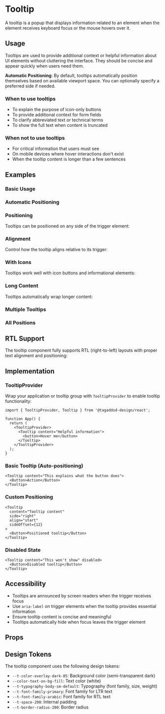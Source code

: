 
<Meta of={TooltipStories} />

# Tooltip

A tooltip is a popup that displays information related to an element when the element receives keyboard focus or the mouse hovers over it.

<Canvas of={TooltipStories.Default} />

## Usage

Tooltips are used to provide additional context or helpful information about UI elements without cluttering the interface. They should be concise and appear quickly when users need them.

**Automatic Positioning**: By default, tooltips automatically position themselves based on available viewport space. You can optionally specify a preferred side if needed.

### When to use tooltips

- To explain the purpose of icon-only buttons
- To provide additional context for form fields
- To clarify abbreviated text or technical terms
- To show the full text when content is truncated

### When not to use tooltips

- For critical information that users must see
- On mobile devices where hover interactions don't exist
- When the tooltip content is longer than a few sentences

## Examples

### Basic Usage

<Canvas of={TooltipStories.Default} />

### Automatic Positioning

<Canvas of={TooltipStories.AutoPositioning} />

### Positioning

Tooltips can be positioned on any side of the trigger element:

<Canvas of={TooltipStories.Top} />
<Canvas of={TooltipStories.Right} />
<Canvas of={TooltipStories.Bottom} />
<Canvas of={TooltipStories.Left} />

### Alignment

Control how the tooltip aligns relative to its trigger:

<Canvas of={TooltipStories.AlignStart} />
<Canvas of={TooltipStories.AlignCenter} />
<Canvas of={TooltipStories.AlignEnd} />

### With Icons

Tooltips work well with icon buttons and informational elements:

<Canvas of={TooltipStories.WithIcon} />
<Canvas of={TooltipStories.IconOnlyTrigger} />

### Long Content

Tooltips automatically wrap longer content:

<Canvas of={TooltipStories.LongContent} />

### Multiple Tooltips

<Canvas of={TooltipStories.MultipleTooltips} />

### All Positions

<Canvas of={TooltipStories.AllPositions} />

## RTL Support

The tooltip component fully supports RTL (right-to-left) layouts with proper text alignment and positioning:

<Canvas of={TooltipStories.RtlContent} />

## Implementation

### TooltipProvider

Wrap your application or tooltip group with `TooltipProvider` to enable tooltip functionality:

```tsx
import { TooltipProvider, Tooltip } from '@tagaddod-design/react';

function App() {
  return (
    <TooltipProvider>
      <Tooltip content="Helpful information">
        <button>Hover me</button>
      </Tooltip>
    </TooltipProvider>
  );
}
```

### Basic Tooltip (Auto-positioning)

```tsx
<Tooltip content="This explains what the button does">
  <Button>Action</Button>
</Tooltip>
```

### Custom Positioning

```tsx
<Tooltip
  content="Tooltip content"
  side="right"
  align="start"
  sideOffset={12}
>
  <Button>Positioned tooltip</Button>
</Tooltip>
```

### Disabled State

```tsx
<Tooltip content="This won't show" disabled>
  <Button>Disabled tooltip</Button>
</Tooltip>
```

## Accessibility

- Tooltips are announced by screen readers when the trigger receives focus
- Use `aria-label` on trigger elements when the tooltip provides essential information
- Ensure tooltip content is concise and meaningful
- Tooltips automatically hide when focus leaves the trigger element

## Props

<ArgTypes of={TooltipStories} />

## Design Tokens

The tooltip component uses the following design tokens:

- `--t-color-overlay-dark-85`: Background color (semi-transparent dark)
- `--color-text-on-bg-fill`: Text color (white)
- `--t-typography-body-sm-default`: Typography (font family, size, weight)
- `--t-font-family-primary`: Font family for LTR text
- `--t-font-family-arabic`: Font family for RTL text
- `--t-space-200`: Internal padding
- `--t-border-radius-200`: Border radius